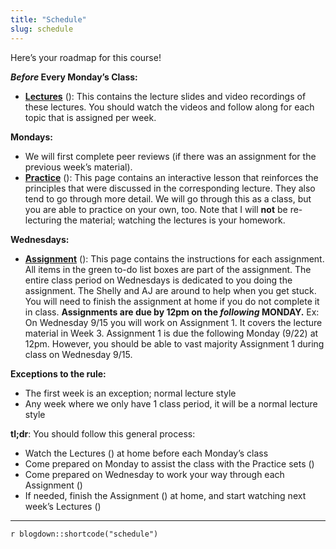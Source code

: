 ```yaml
---
title: "Schedule"
slug: schedule
---
```


Here's your roadmap for this course!

**_Before_ Every Monday's Class:**

- [**Lectures**](/lectures/) (<i class="fas fa-book-reader"></i>): This contains the lecture slides and video recordings of these lectures. You should watch the videos and follow along for each topic that is assigned per week.

**Mondays:**

- We will first complete peer reviews (if there was an assignment for the previous week's material).
- [**Practice**](/practice/) (<i class="fas fa-laptop-code"></i>): This page contains an interactive lesson that reinforces the principles that were discussed in the corresponding lecture. They also tend to go through more detail. We will go through this as a class, but you are able to practice on your own, too. Note that I will **not** be re-lecturing the material; watching the lectures is your homework.

**Wednesdays:**

- [**Assignment**](/assignment/) (<i class="fas fa-pencil-ruler"></i>): This page contains the instructions for each assignment. All items in the green to-do list boxes are part of the assignment. The entire class period on Wednesdays is dedicated to you doing the assignment. The Shelly and AJ are around to help when you get stuck. You will need to finish the assignment at home if you do not complete it in class. **Assignments are due by 12pm on the _following_ MONDAY.** Ex: On Wednesday 9/15 you will work on Assignment 1. It covers the lecture material in Week 3. Assignment 1 is due the following Monday (9/22) at 12pm. However, you should be able to vast majority Assignment 1 during class on Wednesday 9/15.

**Exceptions to the rule:**

- The first week is an exception; normal lecture style
- Any week where we only have 1 class period, it will be a normal lecture style

:::note
**tl;dr**: You should follow this general process:

- Watch the Lectures (<i class="fas fa-book-reader"></i>) at home before each Monday's class
- Come prepared on Monday to assist the class with the Practice sets (<i class="fas fa-laptop-code"></i>)
- Come prepared on Wednesday to work your way through each Assignment (<i class="fas fa-pencil-ruler"></i>)
- If needed, finish the Assignment (<i class="fas fa-pencil-ruler"></i>) at home, and start watching next week's Lectures (<i class="fas fa-book-reader"></i>)
:::

---

`r blogdown::shortcode("schedule")`